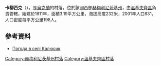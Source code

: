 {{coord|48|58|31|N|27|15|32|E|scale:100000|display=title}}

'''卡柳西克'''（{{lang-uk|Калюсик}}），是[[烏克蘭|烏克蘭]]的村落，位於該國西部[[赫梅利尼茨基州|赫梅利尼茨基州]]，由[[溫基夫齊區|溫基夫齊區]]負責管轄，始建於1611年，面積3.19平方公里，海拔高度232米，2001年人口631，人口密度每平方公里198人。

==參考資料==
* [http://weather.in.ua/ua/hmel'nickaja/9904 Погода в селі Калюсик]{{Wayback|url=http://weather.in.ua/ua/hmel'nickaja/9904 |date=20160305112526 }}

{{DEFAULTSORT:Калюсик}}
[[Category:赫梅利尼茨基州村落|Category:赫梅利尼茨基州村落]]
[[Category:溫基夫齊區村落|Category:溫基夫齊區村落]]


{{Khmelnytskyi-geo-stub}}